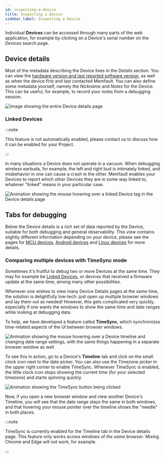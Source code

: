 ```yaml
---
id: inspecting-a-device
title: Inspecting a Device
sidebar_label: Inspecting a Device
---
```


Individual **Devices** can be accessed through many parts of the web
application, for example by clicking on a Device's serial number on the
_Devices_ search page.

## Device details

Most of the metadata describing the Device lives in the _Details_ section. You
can view the
[hardware version and last reported software version](./software-version-hardware-version.mdx),
as well as when the device first and last contacted Memfault. You can also
define some metadata yourself, namely the _Nickname_ and _Notes_ for the Device.
This can be useful, for example, to record your notes from a debugging session.

![Image showing the entire Device details page](/img/docs/platform/device-details-page-min.png)

### Linked Devices

:::note

This feature is not automatically enabled, please contact us to discuss how it
can be enabled for your Project.

:::

In many situations a Device does not operate in a vacuum. When debugging
wireless earbuds, for example, the left and right bud is intimately linked, and
misbehavior in one can cause a crash in the other. Memfault enables your Devices
to report which other Devices they are in some way linked to, whatever "linked"
means in your particular case.

![Animation showing the mouse hovering over a linked Device tag in the Device details page](/img/docs/platform/linked-devices-hover.gif)

## Tabs for debugging

Below the Device details is a rich set of data reported by the Device, suitable
for both debugging and general observability. This view contains slightly
different information depending on your device, please see the pages for
[MCU devices](../mcu/introduction.mdx),
[Android devices](../android/introduction.mdx) and
[Linux devices](../linux/introduction.mdx) for more details.

### Comparing multiple devices with TimeSync mode

Sometimes it's fruitful to debug two or more Devices at the same time. They may for example be
[Linked Devices](#linked-devices), or devices that received a firmware update at the
same time, among many other possibilities.

Whenever one wishes to view many Device Details pages at the same time, the solution is delightfully
low-tech: just open up multiple browser windows and lay them out as needed! However, this gets
complicated very quickly, especially if one wants the windows to show the same time and date ranges
while looking at debugging data.

To help, we have developed a feature called **TimeSync**, which synchronizes time-related aspects
of the UI between browser windows.

![Animation showing the mouse hovering over a Device timeline and changing date range settings, with the same things happening in a separate browser window as well](/img/docs/platform/timesync-demo.gif)

To see this in action, go to a Device's **Timeline** tab and click on the small clock icon next
to the date picker. You can also use the Timezone picker in the upper right corner to enable
TimeSync. Whenever TimeSync is enabled, the little clock icon stops showing the current time
(for your selected timezone) and starts spinning quickly.

![Animation showing the TimeSync button being clicked](/img/docs/platform/timesync-button.gif)


Now, if you open a new browser window and view another Device's Timeline, you will see that
the date range stays the same in both windows, and that hovering your mouse pointer over the timeline shows
the "needle" in both places.

:::note

TimeSync is currently enabled for the Timeline tab in the Device details page. This feature only works across
windows of _the same browser_. Mixing Chrome and Edge will not work, for example.

:::